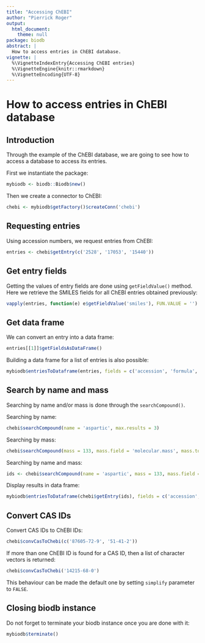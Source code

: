 ```yaml
---
title: "Accessing ChEBI"
author: "Pierrick Roger"
output:
  html_document:
    theme: null
package: biodb
abstract: |
  How to access entries in ChEBI database.
vignette: |
  %\VignetteIndexEntry{Accessing ChEBI entries}
  %\VignetteEngine{knitr::rmarkdown}
  %\VignetteEncoding{UTF-8}
---
```


# How to access entries in ChEBI database

## Introduction

Through the example of the ChEBI database, we are going to see how to access a database to access its entries.

First we instantiate the package:
```r
mybiodb <- biodb::Biodb$new()
```

Then we create a connector to ChEBI:
```r
chebi <- mybiodb$getFactory()$createConn('chebi')
```

## Requesting entries

Using accession numbers, we request entries from ChEBI:
```r
entries <- chebi$getEntry(c('2528', '17053', '15440'))
```

## Get entry fields

Getting the values of entry fields are done using `getFieldValue()` method.
Here we retrieve the SMILES fields for all ChEBI entries obtained previously:
```r
vapply(entries, function(e) e$getFieldValue('smiles'), FUN.VALUE = '')
```

## Get data frame

We can convert an entry into a data frame:
```r
entries[[1]]$getFieldsAsDataFrame()
```

Building a data frame for a list of entries is also possible:
```r
mybiodb$entriesToDataframe(entries, fields = c('accession', 'formula', 'molecular.mass', 'inchikey', 'kegg.compound.id'))
```

## Search by name and mass

Searching by name and/or mass is done through the `searchCompound()`.

Searching by name:
```r
chebi$searchCompound(name = 'aspartic', max.results = 3)
```

Searching by mass:
```r
chebi$searchCompound(mass = 133, mass.field = 'molecular.mass', mass.tol = 0.3, max.results = 3)
```

Searching by name and mass:
```r
ids <- chebi$searchCompound(name = 'aspartic', mass = 133, mass.field = 'molecular.mass', mass.tol = 0.3, max.results = 3)
```
Display results in data frame:
```r
mybiodb$entriesToDataframe(chebi$getEntry(ids), fields = c('accession', 'molecular.mass', 'name'))
```

## Convert CAS IDs

Convert CAS IDs to ChEBI IDs:
```r
chebi$convCasToChebi(c('87605-72-9', '51-41-2'))
```

If more than one ChEBI ID is found for a CAS ID, then a list of character vectors is returned:
```r
chebi$convCasToChebi('14215-68-0')
```
This behaviour can be made the default one by setting `simplify` parameter to `FALSE`.

## Closing biodb instance

Do not forget to terminate your biodb instance once you are done with it:
```r
mybiodb$terminate()
```
